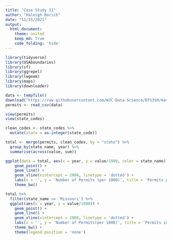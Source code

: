 ```yaml
---
title: "Case Study 11"
author: "Haleigh Borich"
date: "11/15/2021"
output:   
  html_document:
    theme: united
    keep_md: True
    code_folding: 'hide'
---
```

```r
library(tidyverse)
library(USAboundaries)
library(sf)
library(ggrepel)
library(lwgeom)
library(maps)
library(downloader)
```

```r
data <- tempfile()
download("https://raw.githubusercontent.com/WJC-Data-Science/DTS350/master/permits.csv", data, mode = "wb")
permits <- read_csv(data)
```

```r
view(permits)
view(state_codes)
```

```r
clean_codes <- state_codes %>%
  mutate(state = as.integer(state_code))
```


```r
total <- merge(permits, clean_codes, by = "state") %>%
  group_by(state_name, year) %>%
  summarise(across(value, sum))
```

```r
ggplot(data = total, aes(x = year, y = value/1000, color = state_name)) +
    geom_point() +
    geom_line() +
    geom_vline(xintercept = 2008, linetype = 'dotted') +
    labs(x = '', y = 'Number of Permits (per 1000)', title = 'Permits per State') +
    theme_bw()
```

```r
total %>%
  filter(state_name == 'Missouri') %>%
  ggplot(aes(x = year, y = value/1000)) +
    geom_point() +
    geom_line() +
    geom_vline(xintercept = 2008, linetype = 'dotted') +
    labs(x = '', y = 'Number of Permits(per 1000)', title = 'Permits in Missouri') +
    theme_bw() +
    theme(legend.position = 'none')
```

